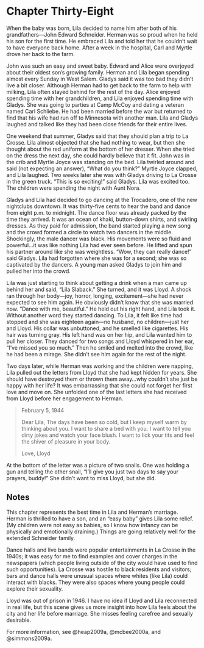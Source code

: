 # Chapter Thirty-Eight

When the baby was born, Lila decided to name him after both of his grandfathers---John Edward Schneider. Herman was so proud when he held his son for the first time. He embraced Lila and told her that he couldn't wait to have everyone back home. After a week in the hospital, Carl and Myrtle drove her back to the farm.  

John was such an easy and sweet baby. Edward and Alice were overjoyed about their oldest son's growing family. Herman and Lila began spending almost every Sunday in West Salem. Gladys said it was too bad they didn't live a bit closer. Although Herman had to get back to the farm to help with milking, Lila often stayed behind for the rest of the day. Alice enjoyed spending time with her grandchildren, and Lila enjoyed spending time with Gladys. She was going to parties at Camp McCoy and dating a veteran named Carl Schliebe. He had been married before the war but returned to find that his wife had run off to Minnesota with another man. Lila and Gladys laughed and talked like they had been close friends for their entire lives.  

One weekend that summer, Gladys said that they should plan a trip to La Crosse. Lila almost objected that she had nothing to wear, but then she thought about the red uniform at the bottom of her dresser. When she tried on the dress the next day, she could hardly believe that it fit. John was in the crib and Myrtle Joyce was standing on the bed. Lila twirled around and said (not expecting an answer), "What do you think?" Myrtle Joyce clapped, and Lila laughed. Two weeks later she was with Gladys driving to La Crosse in the green truck. "This is so exciting!" said Gladys. Lila was excited too. The children were spending the night with Aunt Nora.  

Gladys and Lila had decided to go dancing at the Trocadero, one of the new nightclubs downtown. It was thirty-five cents to hear the band and dance from eight p.m. to midnight. The dance floor was already packed by the time they arrived. It was an ocean of khaki, button-down shirts, and swirling dresses. As they paid for admission, the band started playing a new song and the crowd formed a circle to watch two dancers in the middle. Shockingly, the male dancer was black. His movements were so fluid and powerful&hellip;it was like nothing Lila had ever seen before. He lifted and spun his partner around like she was weightless. "Wow, they can really dance!" said Gladys. Lila had forgotten where she was for a second; she was so captivated by the dancers. A young man asked Gladys to join him and pulled her into the crowd.  

Lila was just starting to think about getting a drink when a man came up behind her and said, "Lila Slaback." She turned, and it was Lloyd. A shock ran through her body---joy, horror, longing, excitement---she had never expected to see him again. He obviously didn't know that she was married now. "Dance with me, beautiful." He held out his right hand, and Lila took it. Without another word they started dancing. To Lila, it felt like time had stopped and she was eighteen again---no husband, no children---just her and Lloyd. His collar was unbuttoned, and he smelled like cigarettes. His hair was turning gray. His left hand was on her hip, and Lila wanted him to pull her closer. They danced for two songs and Lloyd whispered in her ear, "I've missed you so much." Then he smiled and melted into the crowd, like he had been a mirage. She didn't see him again for the rest of the night.  

Two days later, while Herman was working and the children were napping, Lila pulled out the letters from Lloyd that she had kept hidden for years. She should have destroyed them or thrown them away&hellip;why couldn't she just be happy with her life? It was embarrassing that she could not forget her first love and move on. She unfolded one of the last letters she had received from Lloyd before her engagement to Herman.

> February 5, 1944
>
> Dear Lila,
> The days have been so cold, but I keep myself warm by thinking about you. I want to share a bed with you. I want to tell you dirty jokes and watch your face blush. I want to lick your tits and feel the shiver of pleasure in your body.  
>
> Love, Lloyd

At the bottom of the letter was a picture of two snails. One was holding a gun and telling the other snail, "I'll give you just two days to say your prayers, buddy!" She didn't want to miss Lloyd, but she did. 

## Notes

This chapter represents the best time in Lila and Herman's marriage. Herman is thrilled to have a son, and an "easy baby" gives Lila some relief. (My children were not easy as babies, so I know how infancy can be physically and emotionally draining.) Things are going relatively well for the extended Schneider family.  

Dance halls and live bands were popular entertainments in La Crosse in the 1940s; it was easy for me to find examples and cover charges in the newspapers (which people living outside of the city would have used to find such opportunities). La Crosse was hostile to black residents and visitors; bars and dance halls were unusual spaces where whites (like Lila) could interact with blacks. They were also spaces where young people could explore their sexuality.  

Lloyd was out of prison in 1946. I have no idea if Lloyd and Lila reconnected in real life, but this scene gives us more insight into how Lila feels about the city and her life before marriage. She misses feeling carefree and sexually desirable.  

For more information, see @heap2009a, @mcbee2000a, and @simmons2009a.  